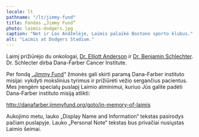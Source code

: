 ```yaml
---
locale: lt
pathname: "/lt/jimmy-fund"
title: Fondas „Jimmy Fund“
photo: laimis-dodgers.jpg
caption: "Net ir Los Andželėje, Laimis palaikė Bostono sporto klubus."
alt: "Laimis at Dodgers Stadium."
---
```


Laimį prižiūrėjo du onkologai, [Dr. Elliott
Anderson](https://www.hawthornmed.com/our-providers/anderson/)
ir [Dr. Benjamin
Schlechter](https://www.dana-farber.org/find-a-doctor/benjamin-l-schlechter/).
Dr. Schlecter dirba Dana-Farber Cancer Institute.

Per fondą „[Jimmy Fund](http://jimmyfund.org)“ žmonės gali skirti paramą Dana-Farber
instituto misijai: vykdyti mokslinius tyrimus ir prižiūrėti vėžio sergančius
pacientus. Mes įrengėm specialų puslapį Laimio atminimui, kuriuo Jūs galite
padėti Dana-Farber instituto misiją atlikti:

http://danafarber.jimmyfund.org/goto/in-memory-of-laimis

Aukojimo metu, lauko „Display Name and Information“ tekstas pasirodys pačiam
puslapyje. Lauko „Personal Note“ tekstas bus privačiai nusiųstas Laimio šeimai.
